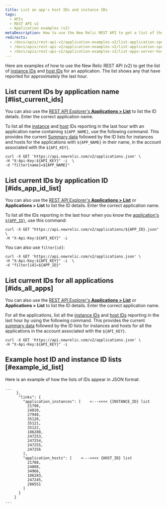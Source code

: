 ```yaml
---
title: List an app's host IDs and instance IDs
tags:
  - APIs
  - REST API v2
  - Application examples (v2)
metaDescription: How to use the New Relic REST API to get a list of the instance and host IDs for an application.
redirects:
  - /docs/apis/rest-api-v2/application-examples-v2/list-application-specific-servers-hosts-instances
  - /docs/apis/rest-api-v2/application-examples-v2/list-application-specific-server-host-instance-ids
  - /docs/apis/rest-api-v2/application-examples-v2/list-apps-server-host-instance-ids
---
```


Here are examples of how to use the New Relic REST API (v2) to get the list of [instance IDs](/docs/apis/rest-api-v2/requirements/listing-host-instance-application-server-ids#locating_instance_id) and [host IDs](/docs/apis/rest-api-v2/requirements/listing-host-instance-application-server-ids#locating_host_id) for an application. The list shows any that have reported for approximately the last hour.

## List current IDs by application name [#list_current_ids]

You can also use the [REST API Explorer's **Applications > List**](/docs/apis/using-the-api-explorer) to list the ID details. Enter the correct application name.

To list all the [instance](/docs/apis/rest-api-v2/requirements/listing-host-instance-application-server-ids#locating_instance_id) and [host](/docs/apis/rest-api-v2/requirements/listing-host-instance-application-server-ids#locating_host_id) IDs reporting in the last hour with an application name containing `${APP_NAME}`, use the following command. This provides the current [Summary data](/docs/apis/rest-api-v2/application-examples-v2/summary-data-examples-v2#app) followed by the ID lists for instances and hosts for the applications with `${APP_NAME}` in their name, in the account associated with the `${API_KEY}`.

```
curl -X GET 'https://api.newrelic.com/v2/applications.json' \
-H "X-Api-Key:${API_KEY}" -i  \
-d "filter[name]=${APP_NAME}"
```

## List current IDs by application ID [#ids_app_id_list]

You can also use the [REST API Explorer's **Applications > List**](/docs/apis/using-the-api-explorer) or **Applications > List** to list the ID details. Enter the correct application name.

To list all the IDs reporting in the last hour when you know the [application's `${APP_ID}`](/docs/apis/rest-api-v2/application-examples-v2/listing-your-app-id-metric-data-v2), use this command:

```
curl -X GET "https://api.newrelic.com/v2/applications/${APP_ID}.json" \
-H "X-Api-Key:${API_KEY}" -i
```

You can also use `filter[id]`:

```
curl -X GET 'https://api.newrelic.com/v2/applications.json' \
-H "X-Api-Key:${API_KEY}" -i  \
-d "filter[id]=${APP_ID}"
```

## List current IDs for all applications [#ids_all_apps]

You can also use the [REST API Explorer's **Applications > List**](/docs/apis/using-the-api-explorer) or **Applications > List** to list the ID details. Enter the correct application name.

For all the applications, list all the [instance IDs](/docs/apis/rest-api-v2/requirements/listing-host-instance-application-server-ids#locating_instance_id) and [host IDs](/docs/apis/rest-api-v2/requirements/listing-host-instance-application-server-ids#locating_host_id) reporting in the last hour by using the following command. This provides the current [summary data](/docs/apis/rest-api-v2/application-examples-v2/summary-data-examples-v2#app) followed by the ID lists for instances and hosts for all the applications in the account associated with the `${API_KEY}`.

```
curl -X GET 'https://api.newrelic.com/v2/applications.json' \
-H "X-Api-Key:${API_KEY}" -i
```

## Example host ID and instance ID lists [#example_id_list]

Here is an example of how the lists of IDs appear in JSON format:

```
...
     },
      "links": {
        "application_instances": [    <---<<<< {INSTANCE_ID} list
          21790,
          24810,
          27948,
          35120,
          35121,
          35122,
          186288,
          247253,
          247254,
          247255,
          247256
        ],
        "application_hosts": [    <---<<<< {HOST_ID} list
          21788,
          24808,
          34966,
          186283,
          247245,
          286551
        ]
      }
    }
...
```
